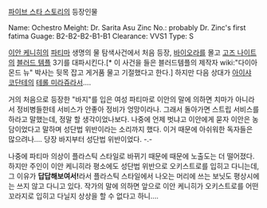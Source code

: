 [[파이브 스타 스토리]]의 등장인물

Name: Ochestro
Meight: Dr. Sarita Asu Zinc
No.: probably Dr. Zinc's first fatima
Guage: B2-B2-B2-B1-B1
Clearance: VVS1
Type: S

[[이안 케니히]]의 [[파티마]]
생명의 물 탐색사건에서 처음 등장, [[바이오라]]를 몰고 [[고즈 나이트]]의 [[블러드 템플]] 3기를 대파시킨다.[* 이 사건을 들은 블러드템플의 제작자 wiki:"다이아몬드 뉴" 박사는 뒷목 잡고 게거품 물고 기절했다고 한다.] 하지만 다음 상대가 [[아이샤 코단테]]의 [[테롤 미라쥬]]라서….

거의 처음으로 등장한 "바지"를 입은 여성 파티마로 이안의 말에 의하면 치마가 아니라서 정비병들한테 서비스가 안좋아 정비가 엉망이라나. 그래서 돌아가면 스트립 서비스를 하라고 말했는데, 정말 할 생각이었나보다. 나중에 언제 벗냐고 이안에게 묻자 이안은 농담이었다고 말하며 성단법 위반이라는 소리까지 했다. 이거 때문에 아쉬워한 독자들은 많으려나…. 당장 바지부터 성단법 위반이었다. -.-

나중에 파티마 의상이 플라스틱 스타일로 바뀌기 때문에 때문에 노출도는 더 떨어졌다. 하지만 주인이 이안 케니히라 평소에도 성단법 위반으로 오키스트로를 입히고 다니는데, 그 이유가 '''답답해보여서!'''라서 플라스틱 스타일에서 나오는 머리에 쓰는 보닛도 평상시에는 쓰지 않고 다니고 있다. 작가의 말에 의하면 앞으로 이안 케니히가 오키스트로를 어떤 꼬라지로 입히고 다닐지 상상을 할 수 없다고 하니….
